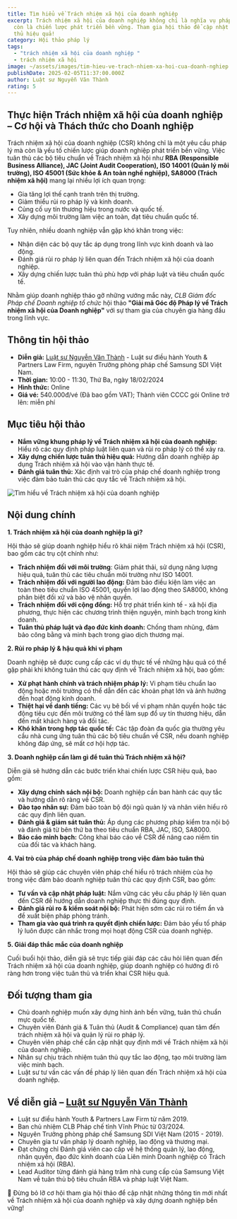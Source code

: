 ```yaml
---
title: Tìm hiểu về Trách nhiệm xã hội của doanh nghiệp
excerpt: Trách nhiệm xã hội của doanh nghiệp không chỉ là nghĩa vụ pháp lý mà
  còn là chiến lược phát triển bền vững. Tham gia hội thảo để cập nhật và  tuân
  thủ hiệu quả!
category: Hội thảo pháp lý
tags:
  - "trách nhiệm xã hội của doanh nghiệp "
  - trách nhiệm xã hội
image: ~/assets/images/tim-hieu-ve-trach-nhiem-xa-hoi-cua-doanh-nghiep.png
publishDate: 2025-02-05T11:37:00.000Z
author: Luật sư Nguyễn Văn Thành
rating: 5
---
```

## Thực hiện Trách nhiệm xã hội của doanh nghiệp – Cơ hội và Thách thức cho Doanh nghiệp

Trách nhiệm xã hội của doanh nghiệp (CSR) không chỉ là một yêu cầu pháp lý mà còn là yếu tố chiến lược giúp doanh nghiệp phát triển bền vững. Việc tuân thủ các bộ tiêu chuẩn về Trách nhiệm xã hội như **RBA (Responsible Business Alliance), JAC (Joint Audit Cooperation), ISO 14001 (Quản lý môi trường), ISO 45001 (Sức khỏe & An toàn nghề nghiệp), SA8000 (Trách nhiệm xã hội)** mang lại nhiều lợi ích quan trọng:

* Gia tăng lợi thế cạnh tranh trên thị trường.
* Giảm thiểu rủi ro pháp lý và kinh doanh.
* Củng cố uy tín thương hiệu trong nước và quốc tế.
* Xây dựng môi trường làm việc an toàn, đạt tiêu chuẩn quốc tế.

Tuy nhiên, nhiều doanh nghiệp vẫn gặp khó khăn trong việc:

* Nhận diện các bộ quy tắc áp dụng trong lĩnh vực kinh doanh và lao động.
* Đánh giá rủi ro pháp lý liên quan đến Trách nhiệm xã hội của doanh nghiệp.
* Xây dựng chiến lược tuân thủ phù hợp với pháp luật và tiêu chuẩn quốc tế.

Nhằm giúp doanh nghiệp tháo gỡ những vướng mắc này, *CLB Giám đốc Pháp chế Doanh nghiệp tổ chức* hội thảo **"Giải mã Góc độ Pháp lý về Trách nhiệm xã hội của Doanh nghiệp"** với sự tham gia của chuyên gia hàng đầu trong lĩnh vực.

## Thông tin hội thảo

* **Diễn giả:** [Luật sư Nguyễn Văn Thành](https://yplawfirm.vn/tac-gia/luat-su-nguyen-van-thanh) - Luật sư điều hành Youth & Partners Law Firm, nguyên Trưởng phòng pháp chế Samsung SDI Việt Nam.
* **Thời gian:** 10:00 - 11:30, Thứ Ba, ngày 18/02/2024
* **Hình thức:** Online
* **Giá vé:** 540.000đ/vé (Đã bao gồm VAT); Thành viên CCCC gói Online trở lên: miễn phí

## Mục tiêu hội thảo

* **Nắm vững khung pháp lý về Trách nhiệm xã hội của doanh nghiệp:** Hiểu rõ các quy định pháp luật liên quan và rủi ro pháp lý có thể xảy ra.
* **Xây dựng chiến lược tuân thủ hiệu quả:** Hướng dẫn doanh nghiệp áp dụng Trách nhiệm xã hội vào vận hành thực tế.
* **Đánh giá tuân thủ:** Xác định vai trò của pháp chế doanh nghiệp trong việc đảm bảo tuân thủ các quy tắc về Trách nhiệm xã hội.

![Tìm hiểu về Trách nhiệm xã hội của doanh nghiệp](~/assets/images/tim-hieu-ve-trach-nhiem-xa-hoi-cua-doanh-nghiep.png "Tìm hiểu về Trách nhiệm xã hội của doanh nghiệp")

## Nội dung chính

**1. Trách nhiệm xã hội của doanh nghiệp là gì?**

Hội thảo sẽ giúp doanh nghiệp hiểu rõ khái niệm Trách nhiệm xã hội (CSR), bao gồm các trụ cột chính như:

* **Trách nhiệm đối với môi trường**: Giảm phát thải, sử dụng năng lượng hiệu quả, tuân thủ các tiêu chuẩn môi trường như ISO 14001.
* **Trách nhiệm đối với người lao động:** Đảm bảo điều kiện làm việc an toàn theo tiêu chuẩn ISO 45001, quyền lợi lao động theo SA8000, không phân biệt đối xử và bảo vệ nhân quyền.
* **Trách nhiệm đối với cộng đồng:** Hỗ trợ phát triển kinh tế - xã hội địa phương, thực hiện các chương trình thiện nguyện, minh bạch trong kinh doanh.
* **Tuân thủ pháp luật và đạo đức kinh doanh:** Chống tham nhũng, đảm bảo công bằng và minh bạch trong giao dịch thương mại.

**2. Rủi ro pháp lý & hậu quả khi vi phạm**

Doanh nghiệp sẽ được cung cấp các ví dụ thực tế về những hậu quả có thể gặp phải khi không tuân thủ các quy định về Trách nhiệm xã hội, bao gồm:

* **Xử phạt hành chính và trách nhiệm pháp lý:** Vi phạm tiêu chuẩn lao động hoặc môi trường có thể dẫn đến các khoản phạt lớn và ảnh hưởng đến hoạt động kinh doanh.
* **Thiệt hại về danh tiếng:** Các vụ bê bối về vi phạm nhân quyền hoặc tác động tiêu cực đến môi trường có thể làm sụp đổ uy tín thương hiệu, dẫn đến mất khách hàng và đối tác.
* **Khó khăn trong hợp tác quốc tế:** Các tập đoàn đa quốc gia thường yêu cầu nhà cung ứng tuân thủ các bộ tiêu chuẩn về CSR, nếu doanh nghiệp không đáp ứng, sẽ mất cơ hội hợp tác.

**3. Doanh nghiệp cần làm gì để tuân thủ Trách nhiệm xã hội?**

Diễn giả sẽ hướng dẫn các bước triển khai chiến lược CSR hiệu quả, bao gồm:

* **Xây dựng chính sách nội bộ:** Doanh nghiệp cần ban hành các quy tắc và hướng dẫn rõ ràng về CSR.
* **Đào tạo nhân sự:** Đảm bảo toàn bộ đội ngũ quản lý và nhân viên hiểu rõ các quy định liên quan.
* **Đánh giá & giám sát tuân thủ:** Áp dụng các phương pháp kiểm tra nội bộ và đánh giá từ bên thứ ba theo tiêu chuẩn RBA, JAC, ISO, SA8000.
* **Báo cáo minh bạch:** Công khai báo cáo về CSR để nâng cao niềm tin của đối tác và khách hàng.

**4. Vai trò của pháp chế doanh nghiệp trong việc đảm bảo tuân thủ**

Hội thảo sẽ giúp các chuyên viên pháp chế hiểu rõ trách nhiệm của họ trong việc đảm bảo doanh nghiệp tuân thủ các quy định CSR, bao gồm:

* **Tư vấn và cập nhật pháp luật:** Nắm vững các yêu cầu pháp lý liên quan đến CSR để hướng dẫn doanh nghiệp thực thi đúng quy định.
* **Đánh giá rủi ro & kiểm soát nội bộ:** Phát hiện sớm các rủi ro tiềm ẩn và đề xuất biện pháp phòng tránh.
* **Tham gia vào quá trình ra quyết định chiến lược:** Đảm bảo yếu tố pháp lý luôn được cân nhắc trong mọi hoạt động CSR của doanh nghiệp.

**5. Giải đáp thắc mắc của doanh nghiệp**

Cuối buổi hội thảo, diễn giả sẽ trực tiếp giải đáp các câu hỏi liên quan đến Trách nhiệm xã hội của doanh nghiệp, giúp doanh nghiệp có hướng đi rõ ràng hơn trong việc tuân thủ và triển khai CSR hiệu quả.

## Đối tượng tham gia

* Chủ doanh nghiệp muốn xây dựng hình ảnh bền vững, tuân thủ chuẩn mực quốc tế.
* Chuyên viên Đánh giá & Tuân thủ (Audit & Compliance) quan tâm đến trách nhiệm xã hội và quản lý rủi ro pháp lý.
* Chuyên viên pháp chế cần cập nhật quy định mới về Trách nhiệm xã hội của doanh nghiệp.
* Nhân sự chịu trách nhiệm tuân thủ quy tắc lao động, tạo môi trường làm việc minh bạch.
* Luật sư tư vấn các vấn đề pháp lý liên quan đến Trách nhiệm xã hội của doanh nghiệp.

## Về diễn giả – [Luật sư Nguyễn Văn Thành](https://yplawfirm.vn/tac-gia/luat-su-nguyen-van-thanh)

* Luật sư điều hành Youth & Partners Law Firm từ năm 2019.
* Ban chủ nhiệm CLB Pháp chế tỉnh Vĩnh Phúc từ 03/2024.
* Nguyên Trưởng phòng pháp chế Samsung SDI Việt Nam (2015 - 2019).
* Chuyên gia tư vấn pháp lý doanh nghiệp, lao động và thương mại.
* Đạt chứng chỉ Đánh giá viên cao cấp về hệ thống quản lý, lao động, nhân quyền, đạo đức kinh doanh của Liên minh Doanh nghiệp có Trách nhiệm xã hội (RBA).
* Lead Auditor từng đánh giá hàng trăm nhà cung cấp của Samsung Việt Nam về tuân thủ bộ tiêu chuẩn RBA và pháp luật Việt Nam.

🔔 Đừng bỏ lỡ cơ hội tham gia hội thảo để cập nhật những thông tin mới nhất về Trách nhiệm xã hội của doanh nghiệp và xây dựng doanh nghiệp bền vững!
